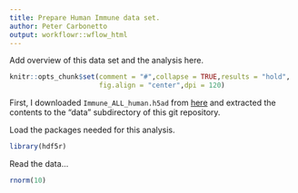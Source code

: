 ```yaml
---
title: Prepare Human Immune data set.
author: Peter Carbonetto
output: workflowr::wflow_html
---
```


Add overview of this data set and the analysis here.

```r
knitr::opts_chunk$set(comment = "#",collapse = TRUE,results = "hold",
                      fig.align = "center",dpi = 120)
```

First, I downloaded `Immune_ALL_human.h5ad` from
[here](https://figshare.com/articles/dataset/Benchmarking_atlas-level_data_integration_in_single-cell_genomics_-_integration_task_datasets_Immune_and_pancreas_/12420968)
and extracted the contents to the "data" subdirectory of this git
repository.

Load the packages needed for this analysis.

```r
library(hdf5r)
```

Read the data...

```r
rnorm(10)
```
